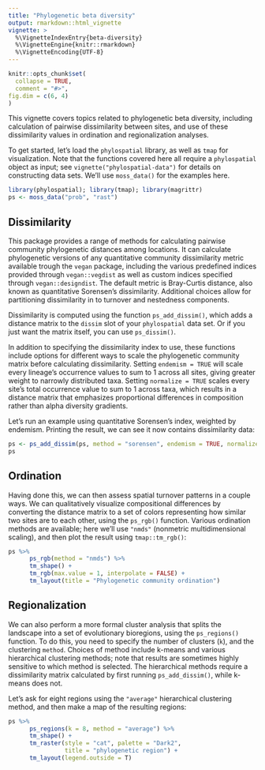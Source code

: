 ```yaml
---
title: "Phylogenetic beta diversity"
output: rmarkdown::html_vignette
vignette: >
  %\VignetteIndexEntry{beta-diversity}
  %\VignetteEngine{knitr::rmarkdown}
  %\VignetteEncoding{UTF-8}
---
```


```r
knitr::opts_chunk$set(
  collapse = TRUE,
  comment = "#>",
fig.dim = c(6, 4)
)
```

This vignette covers topics related to phylogenetic beta diversity, including calculation of pairwise dissimilarity between sites, and use of these dissimilarity values in ordination and regionalization analyses.

To get started, let's load the `phylospatial` library, as well as `tmap` for visualization. Note that the functions covered here all require a `phylospatial` object as input; see `vignette("phylospatial-data")` for details on constructing data sets. We'll use `moss_data()` for the examples here.

```r
library(phylospatial); library(tmap); library(magrittr)
ps <- moss_data("prob", "rast")
```

## Dissimilarity

This package provides a range of methods for calculating pairwise community phylogenetic distances among locations. It can calculate phylogenetic versions of any quantitative community dissimilarity metric available trough the `vegan` package, including the various predefined indices provided through `vegan::vegdist` as well as custom indices specified through `vegan::designdist`. The default metric is Bray-Curtis distance, also known as quantitative Sorensen's dissimilarity. Additional choices allow for partitioning dissimilarity in to turnover and nestedness components. 

Dissimilarity is computed using the function `ps_add_dissim()`, which adds a distance matrix to the `dissim` slot of your `phylospatial` data set. Or if you just want the matrix itself, you can use `ps_dissim()`. 

In addition to specifying the dissimilarity index to use, these functions include options for different ways to scale the phylogenetic community matrix before calculating dissimilarity. Setting `endemism = TRUE` will scale every lineage's occurrence values to sum to 1 across all sites, giving greater weight to narrowly distributed taxa. Setting `normalize = TRUE` scales every site's total occurrence value to sum to 1 across taxa, which results in a distance matrix that emphasizes proportional differences in composition rather than alpha diversity gradients.

Let's run an example using quantitative Sorensen's index, weighted by endemism. Printing the result, we can see it now contains dissimilarity data:

```r
ps <- ps_add_dissim(ps, method = "sorensen", endemism = TRUE, normalize = TRUE)
ps
```



## Ordination

Having done this, we can then assess spatial turnover patterns in a couple ways. We can qualitatively visualize compositional differences by converting the distance matrix to a set of colors representing how similar two sites are to each other, using the `ps_rgb()` function. Various ordination methods are available; here we'll use `"nmds"` (nonmetric multidimensional scaling), and then plot the result using `tmap::tm_rgb()`:

```r
ps %>%
      ps_rgb(method = "nmds") %>%
      tm_shape() +
      tm_rgb(max.value = 1, interpolate = FALSE) +
      tm_layout(title = "Phylogenetic community ordination")
```



## Regionalization

We can also perform a more formal cluster analysis that splits the landscape into a set of evolutionary bioregions, using the `ps_regions()` function. To do this, you need to specify the number of clusters (`k`), and the clustering `method`. Choices of method include k-means and various hierarchical clustering methods; note that results are sometimes highly sensitive to which method is selected. The hierarchical methods require a dissimilarity matrix calculated by first running `ps_add_dissim()`, while k-means does not.

Let's ask for eight regions using the `"average"` hierarchical clustering method, and then make a map of the resulting regions:

```r
ps %>%
      ps_regions(k = 8, method = "average") %>%
      tm_shape() +
      tm_raster(style = "cat", palette = "Dark2",
                title = "phylogenetic region") +
      tm_layout(legend.outside = T)
```
